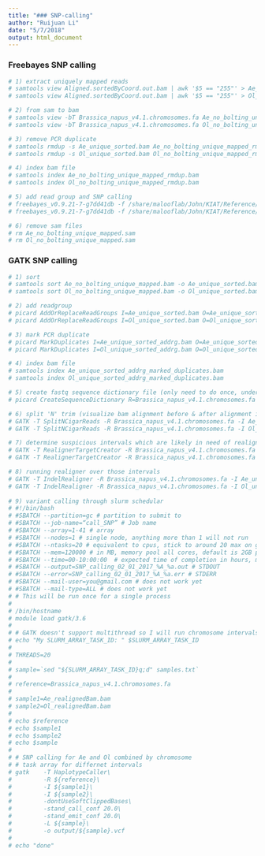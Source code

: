 ```yaml
---
title: "### SNP-calling"
author: "Ruijuan Li"
date: "5/7/2018"
output: html_document
---
```


### Freebayes SNP calling 
```r
# 1) extract uniquely mapped reads 
# samtools view Aligned.sortedByCoord.out.bam | awk '$5 == "255"' > Ae_no_bolting_unique_mapped.sam
# samtools view Aligned.sortedByCoord.out.bam | awk '$5 == "255"' > Ol_no_bolting_unique_mapped.sam

# 2) from sam to bam
# samtools view -bT Brassica_napus_v4.1.chromosomes.fa Ae_no_bolting_unique_mapped.sam > Ae_no_bolting_unique_mapped.bam
# samtools view -bT Brassica_napus_v4.1.chromosomes.fa Ol_no_bolting_unique_mapped.sam > Ol_no_bolting_unique_mapped.bam

# 3) remove PCR duplicate
# samtools rmdup -s Ae_unique_sorted.bam Ae_no_bolting_unique_mapped_rmdup.bam
# samtools rmdup -s Ol_unique_sorted.bam Ol_no_bolting_unique_mapped_rmdup.bam

# 4) index bam file 
# samtools index Ae_no_bolting_unique_mapped_rmdup.bam
# samtools index Ol_no_bolting_unique_mapped_rmdup.bam

# 5) add read group and SNP calling 
# freebayes_v0.9.21-7-g7dd41db -f /share/malooflab/John/KIAT/Reference/Brassica_napus_v4.1.chromosomes.fa Ae_no_bolting_unique_mapped_rmdup.bam --genotype-qualities --dont-left-align-indels > Ae.vcf
# freebayes_v0.9.21-7-g7dd41db -f /share/malooflab/John/KIAT/Reference/Brassica_napus_v4.1.chromosomes.fa Ol_no_bolting_unique_mapped_rmdup.bam --genotype-qualities --dont-left-align-indels > Ol.vcf

# 6) remove sam files 
# rm Ae_no_bolting_unique_mapped.sam
# rm Ol_no_bolting_unique_mapped.sam
```

### GATK SNP calling 
```r
# 1) sort 
# samtools sort Ae_no_bolting_unique_mapped.bam -o Ae_unique_sorted.bam
# samtools sort Ol_no_bolting_unique_mapped.bam -o Ol_unique_sorted.bam

# 2) add readgroup 
# picard AddOrReplaceReadGroups I=Ae_unique_sorted.bam O=Ae_unique_sorted_addrg.bam RGID=Ae RGLB=lib1 RGPL=illumina RGPU=unit1 RGSM=Ae
# picard AddOrReplaceReadGroups I=Ol_unique_sorted.bam O=Ol_unique_sorted_addrg.bam RGID=Ol RGLB=lib1 RGPL=illumina RGPU=unit1 RGSM=Ol

# 3) mark PCR duplicate
# picard MarkDuplicates I=Ae_unique_sorted_addrg.bam O=Ae_unique_sorted_addrg_marked_duplicates.bam M=marked_dup_metrics_Ae.txt 
# picard MarkDuplicates I=Ol_unique_sorted_addrg.bam O=Ol_unique_sorted_addrg_marked_duplicates.bam M=marked_dup_metrics_Ol.txt

# 4) index bam file 
# samtools index Ae_unique_sorted_addrg_marked_duplicates.bam
# samtools index Ol_unique_sorted_addrg_marked_duplicates.bam

# 5) create fastq sequence dictionary file (only need to do once, under the ref fa file folder) 
# picard CreateSequenceDictionary R=Brassica_napus_v4.1.chromosomes.fa O=Brassica_napus_v4.1.chromosomes.dict

# 6) split 'N' trim (visualize bam alignment before & after alignment in IGV)
# GATK -T SplitNCigarReads -R Brassica_napus_v4.1.chromosomes.fa -I Ae_unique_sorted_addrg_marked_duplicates.bam -o Ae_unique_sorted_addrg_marked_duplicates_split.bam -rf ReassignOneMappingQuality -RMQF 255 -RMQT 60 -U ALLOW_N_CIGAR_READS
# GATK -T SplitNCigarReads -R Brassica_napus_v4.1.chromosomes.fa -I Ol_unique_sorted_addrg_marked_duplicates.bam -o Ol_unique_sorted_addrg_marked_duplicates_split.bam -rf ReassignOneMappingQuality -RMQF 255 -RMQT 60 -U ALLOW_N_CIGAR_READS 

# 7) determine suspicious intervals which are likely in need of realignment 
# GATK -T RealignerTargetCreator -R Brassica_napus_v4.1.chromosomes.fa -I Ae_unique_sorted_addrg_marked_duplicates_split.bam -o Ae_forIndelRealigner.intervals
# GATK -T RealignerTargetCreator -R Brassica_napus_v4.1.chromosomes.fa -I Ol_unique_sorted_addrg_marked_duplicates_split.bam -o Ol_forIndelRealigner.intervals

# 8) running realigner over those intervals 
# GATK -T IndelRealigner -R Brassica_napus_v4.1.chromosomes.fa -I Ae_unique_sorted_addrg_marked_duplicates_split.bam -targetIntervals Ae_forIndelRealigner.intervals -o Ae_realignedBam.bam 
# GATK -T IndelRealigner -R Brassica_napus_v4.1.chromosomes.fa -I Ol_unique_sorted_addrg_marked_duplicates_split.bam -targetIntervals Ol_forIndelRealigner.intervals -o Ol_realignedBam.bam
 
# 9) variant calling through slurm schedular 
# #!/bin/bash
# #SBATCH --partition=gc # partition to submit to
# #SBATCH --job-name=“call_SNP” # Job name
# #SBATCH --array=1-41 # array
# #SBATCH --nodes=1 # single node, anything more than 1 will not run
# #SBATCH --ntasks=20 # equivalent to cpus, stick to around 20 max on gc64, or gc128 nodes
# #SBATCH --mem=120000 # in MB, memory pool all cores, default is 2GB per cpu
# #SBATCH --time=00-10:00:00  # expected time of completion in hours, minutes, seconds, default 1-day
# #SBATCH --output=SNP_calling_02_01_2017_%A_%a.out # STDOUT
# #SBATCH --error=SNP_calling_02_01_2017_%A_%a.err # STDERR
# #SBATCH --mail-user=you@gmail.com # does not work yet
# #SBATCH --mail-type=ALL # does not work yet
# # This will be run once for a single process
# 
# /bin/hostname
# module load gatk/3.6
# 
# # GATK doesn't support multithread so I will run chromosome intervals as array
# echo "My SLURM_ARRAY_TASK_ID: " $SLURM_ARRAY_TASK_ID
# 
# THREADS=20
# 
# sample=`sed "${SLURM_ARRAY_TASK_ID}q;d" samples.txt`
# 
# reference=Brassica_napus_v4.1.chromosomes.fa
# 
# sample1=Ae_realignedBam.bam
# sample2=Ol_realignedBam.bam
# 
# echo $reference
# echo $sample1
# echo $sample2
# echo $sample
# 
# # SNP calling for Ae and Ol combined by chromosome
# # task array for differnet intervals
# gatk    -T HaplotypeCaller\
#         -R ${reference}\
#         -I ${sample1}\
#         -I ${sample2}\
#         -dontUseSoftClippedBases\
#         -stand_call_conf 20.0\
#         -stand_emit_conf 20.0\
#         -L ${sample}\
#         -o output/${sample}.vcf
# 
# echo "done" 
```

